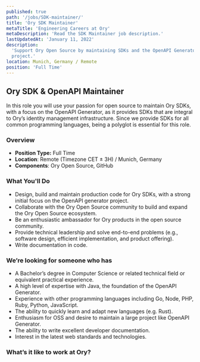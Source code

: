 ```yaml
---
published: true
path: '/jobs/SDK-maintainer/'
title: 'Ory SDK Maintainer'
metaTitle: 'Engineering Careers at Ory'
metaDescription: 'Read the SDK Maintainer job description.'
lastUpdatedAt: 'January 11, 2022'
description:
  'Support Ory Open Source by maintaining SDKs and the OpenAPI Generator
  project.'
location: Munich, Germany / Remote
position: 'Full Time'
---
```



## Ory SDK & OpenAPI Maintainer

<About />

In this role you will use your passion for open source to maintain Ory SDKs,
with a focus on the OpenAPI Generator, as it provides SDKs that are integral to
Ory’s identity management infrastructure. Since we provide SDKs for all common
programming languages, being a polyglot is essential for this role.

### Overview

- **Position Type:** Full Time
- **Location**: Remote (Timezone CET ± 3H) / Munich, Germany
- **Components**: Ory Open Source, GitHub

### What You'll Do

- Design, build and maintain production code for Ory SDKs, with a strong initial
  focus on the OpenAPI generator project.
- Collaborate with the Ory Open Source community to build and expand the Ory
  Open Source ecosystem.
- Be an enthusiastic ambassador for Ory products in the open source community.
- Provide technical leadership and solve end-to-end problems (e.g., software
  design, efficient implementation, and product offering).
- Write documentation in code.

### We’re looking for someone who has

- A Bachelor’s degree in Computer Science or related technical field or
  equivalent practical experience.
- A high level of expertise with Java, the foundation of the OpenAPI Generator.
- Experience with other programming languages including Go, Node, PHP, Ruby,
  Python, JavaScript.
- The ability to quickly learn and adapt new languages (e.g. Rust).
- Enthusiasm for OSS and desire to maintain a large project like OpenAPI
  Generator.
- The ability to write excellent developer documentation.
- Interest in the latest web standards and technologies.

### What’s it like to work at Ory?

<WorkAtOry />
